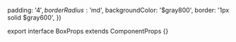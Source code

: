 
  padding: '$4',
  borderRadius: '$md',
  backgroundColor: '$gray800',
  border: '1px solid $gray600',
})

export interface BoxProps extends ComponentProps<typeof Box> {}
